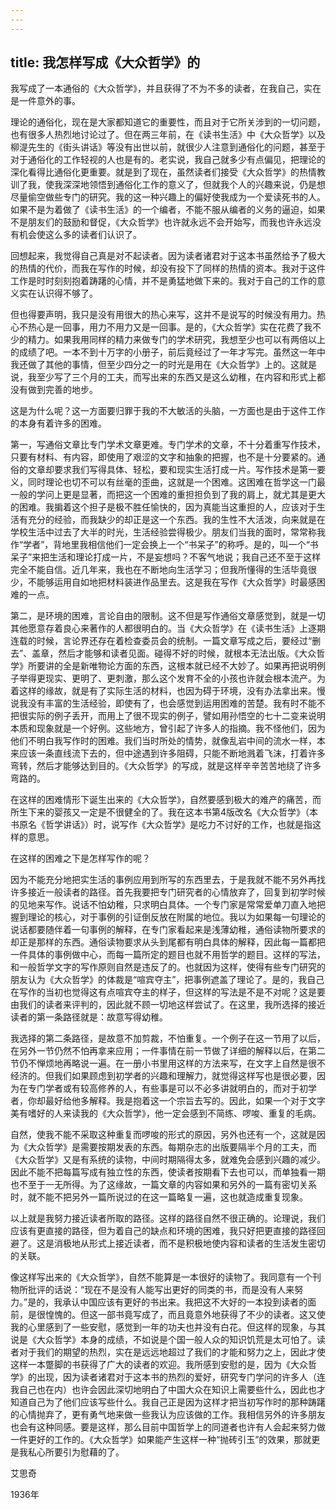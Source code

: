 ```yaml
---
---
---
```

title: 我怎样写成《大众哲学》的
---






我写成了一本通俗的《大众哲学》，并且获得了不为不多的读者，在我自己，实在是一件意外的事。

理论的通俗化，现在是大家都知道它的重要性，而且对于它所关涉到的一切问题，也有很多人热烈地讨论过了。但在两三年前，在《读书生活》中《大众哲学》以及柳湜先生的《街头讲话》等没有出世以前，就很少人注意到通俗化的问题，甚至于对于通俗化的工作轻视的人也是有的。老实说，我自己就多少有点偏见，把理论的深化看得比通俗化更重要。就是到了现在，虽然读者们接受《大众哲学》的热情教训了我，使我深深地领悟到通俗化工作的意义了，但就我个人的兴趣来说，仍是想尽量偷空做些专门的研究。我的这一种兴趣上的偏好使我成为一个爱读死书的人。如果不是为着做了《读书生活》的一个编者，不能不服从编者的义务的逼迫，如果不是朋友们的鼓励和督促，《大众哲学》也许就永远不会开始写，而我也许永远没有机会使这么多的读者们认识了。

回想起来，我觉得自己真是对不起读者。因为读者诸君对于这本书虽然给予了极大的热情的代价，而我在写作的时候，却没有投下了同样的热情的资本。我对于这件工作是时时刻刻抱着踌躇的心情，并不是勇猛地做下来的。我对于自己的工作的意义实在认识得不够了。

但也得要声明，我只是没有用很大的热心来写，这并不是说写的时候没有用力。热心不热心是一回事，用力不用力又是一回事。是的，《大众哲学》实在花费了我不少的精力。如果我用同样的精力来做专门的学术研究，我想至少也可以有两倍以上的成绩了吧。一本不到十万字的小册子，前后竟经过了一年才写完。虽然这一年中我还做了其他的事情，但至少四分之一的时光是用在《大众哲学》上的。这就是说，我至少写了三个月的工夫，而写出来的东西又是这么幼稚，在内容和形式上都没有做到完善的地步。

这是为什么呢？这一方面要归罪于我的不大敏活的头脑，一方面也是由于这件工作的本身有着许多的困难。

第一，写通俗文章比专门学术文章更难。专门学术的文章，不十分着重写作技术，只要有材料、有内容，即使用了艰涩的文字和抽象的把握，也不是十分要紧的。通俗的文章却要求我们写得具体、轻松，要和现实生活打成一片。写作技术是第一要义，同时理论也切不可以有丝毫的歪曲，这就是一个困难。这困难在哲学这一门最一般的学问上更是显著，而把这一个困难的重担担负到了我的肩上，就尤其是更大的困难。我掮着这个担子是极不胜任愉快的，因为真能当这重担的人，应该对于生活有充分的经验，而我缺少的却正是这一个东西。我的生性不大活泼，向来就是在学校生活中过去了大半的时光，生活经验尝得极少。朋友们当我的面时，常常称我作“学者”，背地里我相信他们一定会换上一个“书呆子”的称呼。是的，叫一个“书呆子”来把生活和理论打成一片，不是妄想吗？不客气地说；我自己还不至于这样完全不能自信。近几年来，我也在不断地向生活学习；但我所懂得的生活毕竟很少，不能够运用自如地把材料装进作品里去。这是我在写作《大众哲学》时最感困难的一点。

第二，是环境的困难，言论自由的限制。这不但是写作通俗文章感觉到，就是一切其他愿意存着良心来著作的人都很明白的。当《大众哲学》在《读书生活》上逐期连载的时候，言论界还存在着检查委员会的统制。一篇文章写成之后，要经过“删去”、盖章，然后才能够和读者见面。碰得不好的时候，就根本无法出版。《大众哲学》所要讲的全是新唯物论方面的东西，这根本就已经不大妙了。如果再把说明例子举得更现实、更明了、更刺激，那么这个发育不全的小孩也许就会根本流产。为着这样的缘故，就是有了实际生活的材料，也因为碍于环境，没有办法拿出来。慢说我没有丰富的生活经验，即使有了，也会感觉到运用困难的苦楚。我有时不能不把很实际的例子丢开，而用上了很不现实的例子，譬如用孙悟空的七十二变来说明本质和现象就是一个好例。这些地方，曾引起了许多人的指摘。我不怪他们，因为他们不明白我写作时的困难。我们当时所处的情势，就像乱岩中间的流水一样，本来应该一条直线流下去的，但中途遇到许多阻碍，只能不断地溅着飞沫，打着许多弯转，然后才能够达到目的。《大众哲学》的写成，就是这样辛辛苦苦地绕了许多弯路的。

在这样的困难情形下诞生出来的《大众哲学》，自然要感到极大的难产的痛苦，而所生下来的婴孩又一定是不很健全的了。我在这本书第4版改名《大众哲学》（本书原名《哲学讲话》）时，说写作《大众哲学》是吃力不讨好的工作，也就是指这样的意思。

在这样的困难之下是怎样写作的呢？

因为不能充分地把实生活的事例应用到所写的东西里去，于是我就不能不另外再找许多接近一般读者的路径。首先我要把专门研究者的心情放弃了，回复到初学时候的见地来写作。说话不怕幼稚，只求明白具体。一个专门家是常常爱单刀直入地把握到理论的核心，对于事例的引证倒反放在附属的地位。我以为如果每一句理论的说话都要随伴着一句事例的解释，在专门家看起来是浅薄幼稚，通俗读物所要求的却正是那样的东西。通俗读物要求从头到尾都有明白具体的解释，因此每一篇都把一件具体的事例做中心，而每一篇所定的题目也就不用哲学的题目。这样的写法，和一般哲学文字的写作原则自然是违反了的。也就因为这样，使得有些专门研究的朋友认为《大众哲学》的体裁是“喧宾夺主”，把事例遮盖了理论了。是的，我自己在写作的当初也觉得这有点喧宾夺主的样子，但这样的写法是不是不对呢？这是要由我们的读者来评判的，因此就不顾一切地这样尝试了。在这里，我所选择的接近读者的第一条路径就是：故意写得幼稚。

我选择的第二条路径，是故意不加剪裁，不怕重复。一个例子在这一节用了以后，在另外一节仍然不怕再拿来应用；一件事情在前一节做了详细的解释以后，在第二节仍不惮烦地再略说一遍。在一册小书里用这样的方法来写，在文字上自然是很不经济的。但我们如果顾虑到初学者的兴趣和理解力，就觉得这样写也是很必要，因为在专门学者或有较高修养的人，有些事是可以不必多讲就明白的，而对于初学者，你却最好给他多解释。我是抱着这一个宗旨去写的。因此，如果一个对于文字美有嗜好的人来读我的《大众哲学》，他一定会感到不简练、啰唆、重复的毛病。

自然，使我不能不采取这种重复而啰唆的形式的原因，另外也还有一个，这就是因为《大众哲学》是需要按期发表的东西。每期杂志的出版要隔半个月的工夫，而《大众哲学》又是有系统的读物，中间时期隔得太多，就难免会感到兴趣的减少。因此不能不把每篇写成有独立性的东西，使读者按期看下去也可以，而单独看一期也不至于一无所得。为了这缘故，一篇文章的内容如果和另外的一篇有密切关系时，就不能不把另外一篇所说过的在这一篇略复一遍，这也就造成重复现象。

以上就是我努力接近读者所取的路径。这样的路径自然不很正确的。论理说，我们应该有更直接的路径，但为着自己的缺点和环境的困难，我只好把更直接的路径回避了。这是消极地从形式上接近读者，而不是积极地使内容和读者的生活发生密切的关联。

像这样写出来的《大众哲学》，自然不能算是一本很好的读物了。我同意有一个刊物所批评的话说：“现在不是没有人能写出更好的同类的书，而是没有人来努力。”是的，我承认中国应该有更好的书出来。我把这不大好的一本投到读者的面前，是很惶愧的。但这一部书竟写成了，而且竟意外地获得了不少的读者。这又使我的心里感到了一些安慰，感觉到一年的功夫也并没有白花。但这样的现象，与其说是《大众哲学》本身的成绩，不如说是个国一般人众的知识饥荒是太可怕了。读者对于我们的期望的热烈，实在是远远地超过了我们的才能和努力之上，因此才使这样一本蹩脚的书获得了广大的读者的欢迎。我所感到安慰的是，因为《大众哲学》的出现，因为读者诸君对于这本书的热烈的爱好，研究专门学问的许多人（连我自己也在内）也许会因此深切地明白了中国大众在知识上需要些什么，因此也才知道自己为了他们应该写些什么。我自己正是因为这样才把当初写作时的那种踌躇的心情抛弃了，更有勇气地来做一些我认为应该做的工作。我相信另外的许多朋友也会有这种同感。要是这样，那么目前中国哲学上的同道者也许有人会起来努力做一件更好的工作的。《大众哲学》如果能产生这样一种“抛砖引玉”的效果，那就更是我私心所要引为慰藉的了。

艾思奇

1936年
